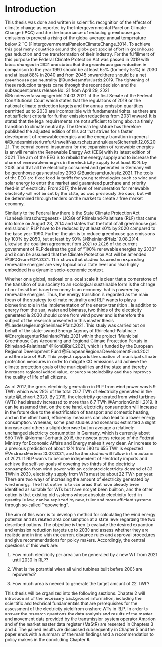 # Introduction

This thesis was done and written in scientific recognition of the effects of climate change as reported by the Intergovernmental Panel on Climate Change (IPCC) and the  the importance of reducing greenhouse gas emissions to prevent a rising of the global average annual temperature below 2 $^\circ$C  @IntergovernmentalPanelonClimateChange.2014. To achieve this goal many countries around the globe put special effort in greenhouse gas reduction and the transformation of their industry. For the fulfillment of this purpose the Federal Climate Protection Act was passed in 2019 with latest changes in 2021 and states that the greenhouse gas reduction in comparison to the year 1990 should be at least 65% (formerly 55%) in 2030 and at least 88% in 2040 and from 2045 onward there should be a net greenhouse gas neutrality @BundesamtfurJustiz.2019. The tightening of these reduction targets came through the recent decision and the subsequent press release No. 31 from April 29, 2021 @Bundesverfassungsgericht.24.03.2021 of the first Senate of the Federal Constitutional Court which states that the regulations of 2019 on the national climate protection targets and the annual emission quantities permitted up to 2030 are incompatible with fundamental rights, as there are not sufficient criteria for further emission reductions from 2031 onward. It is stated that the legal requirements are not sufficient to bring about a timely transition to climate neutrality. The German legislature has therefore published the adjusted edition of this act that strives for a faster development of renewable energies and the energy transition in general @BundesministeriumfurUmweltNaturschutzundnukleareSicherheit.12.05.2021. The central control instrument for the expansion of renewable energies is an will remain the Renewable Energy Act (EEG) with its latest edition of 2021. The aim of the EEG is to rebuild the energy supply and to increase the share of renewable energies in the electricity supply to at least 65% by 2030 and that all the electricity consumed and generated in Germany will be greenhouse gas neutral by 2050 @BundesamtfurJustiz.2021. The tools of the EEG are fixed feed-in tariffs for young technologies such as wind and solar energy to enter the market and guaranteed purchase and priority feed-in of electricity. From 2017, the level of remuneration for renewable electricity will not be set by the state, as was previously the case, but will be determined through tenders on the market to create a free market economy.

Similarly to the Federal law there is the State Climate Protection Act (Landesklimaschutzgesetz - LKSG) of Rhineland-Palatinate (RLP) that came into force on August 23, 2014 and states that the total of all greenhouse gas emissions in RLP have to be reduced by at least 40% by 2020 compared to the base year 1990. Further the aim is to reduce greenhouse gas emissions by 100% by 2050, but at least by 90% @RheinlandPfalz.19.08.2014. Likewise the coalition agreement from 2021 to 2026 of the current government of RLP desires the goal of “100% renewable energies by 2030” and it can be assumed that the Climate Protection Act will be amended @SPDGruneFDP.2021. This shows that studies focused on expanding renewable energies are very topical on a state level and also highly embedded in a dynamic socio-economic context.

Whether on a global, national or a local scale it is clear that a cornerstone of the transition of our society to an ecological sustainable form is the change of our fossil fuel based economy to an economy that is powered by renewable energies. Thus, the energy transition is regarded as the main focus of the strategy to climate neutrality and RLP wants to play a pioneering role in the implementation of the energy transition . In addition to energy from the sun, water and biomass, two thirds of the electricity generated in 2030 should come from wind power and is therefore the subject of the research presented in this master thesis @LandesregierungRheinlandPfalz.2021. This study was carried out on behalf of the state-owned Energy Agency of Rhineland-Palatinate @EnergieagenturRheinlandPfalz.2021 within the project "Municipal Greenhouse Gas Accounting and Regional Climate Protection Portals in Rhineland-Palatinate" @KomBiReK.2021, which is funded by the European Regional Development Fund @EuropeanRegionalDevelopmentFund.2021 and the state of RLP. This project supports the creation of municipal climate protection measures in order to mitigate CO\textsubscript{2} emissions and achieve the climate protection goals of the municipalities and the state and thereby increases regional added value, ensures sustainability and thus improves the quality of life of all citizens. 

As of 2017, the gross electricity generation in RLP from wind power was 5.9 TWh, which was 29% of the total 20.7 TWh of electricity generated in the state @Lehnert.2020. By 2019, the electricity generated from wind turbines (WTs) had already increased to more than 6.7 TWh @AmprionGmbH.2019. It can be assumed that, on the one hand, electricity consumption will increase in the future due to the electrification of transport and domestic heating, and on the other hand, efficiency measures can also lead to a lower energy consumption. Whereas, some past studies and scenarios estimated a slight increase and others a slight decrease but on average a relatively unchanged electricity consumption in Germany, which is currently about 560 TWh @NormanGerhardt.2015, the newest press release of the Federal Ministry for Economic Affairs and Energy makes it very clear. An increase to a previous prediction of about 12% from 580 to 655 TWh is expected @AndreasMertens.13.07.2021, and further studies will follow in the autumn of 2021. If RLP wants to become independent of electricity imports and achieve the self-set goals of covering two thirds of the electricity consumption from wind power with an estimated electricity demand of 33 TWh in 2030, electricity supply from WTs must be about 22 TWh per year. There are two ways of increasing the amount of electricity generated by wind energy. The first option is to use areas that have already been identified as suitable for WTs but have not yet been built on, and the other option is that existing old systems whose absolute electricity feed-in quantity is low, can be replaced by new, taller and more efficient systems through so-called "repowering".

\newpage

The aim of this work is to develop a method for calculating the wind energy potential and its related area consumption at a state level regarding the two described options. The objective is then to evaluate the desired expansion and emission reduction targets up to 2030 and assess whether they are realistic and in line with the current distance rules and approval procedures and give recommendations for policy makers. Accordingly, the central questions of this work are:

1.	How much electricity per area can be generated by a new WT from 2021 until 2030 in RLP?

2.	What is the potential when all wind turbines built before 2005 are repowered?

3.	How much area is needed to generate the target amount of 22 TWh?

This thesis will be organized into the following sections. Chapter 2 will introduce all of the necessary background information, including the scientific and technical fundamentals that are prerequisites for the assessment of the electricity yield from onshore WTs in RLP. In order to answer the research questions the data analysis and results of the master and movement data provided by the transmission system operator Amprion and of the market master data register (MaStR) are resented in Chapters 3 and 4. The gained results are discussed subsequently in Chapter 5 and the paper ends with a summary of the main findings and a recommendation to policy makers in the concluding Chapter 6.   

\newpage


